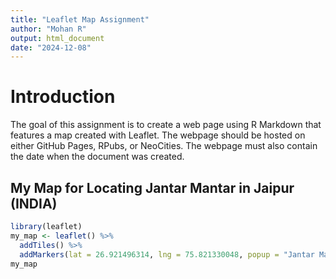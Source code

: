 ---
title: "Leaflet Map Assignment"
author: "Mohan R"
output: html_document
date: "2024-12-08"
---

# Introduction  
The goal of this assignment is to create a web page using R Markdown that features a map created with Leaflet. The webpage should be hosted on either GitHub Pages, RPubs, or NeoCities. The webpage must also contain the date when the document was created.

## My Map for Locating Jantar Mantar in Jaipur (INDIA)

```{r, echo=FALSE}
library(leaflet)
my_map <- leaflet() %>%
  addTiles() %>%
  addMarkers(lat = 26.921496314, lng = 75.821330048, popup = "Jantar Mantar (Jaipur)")
my_map
```
